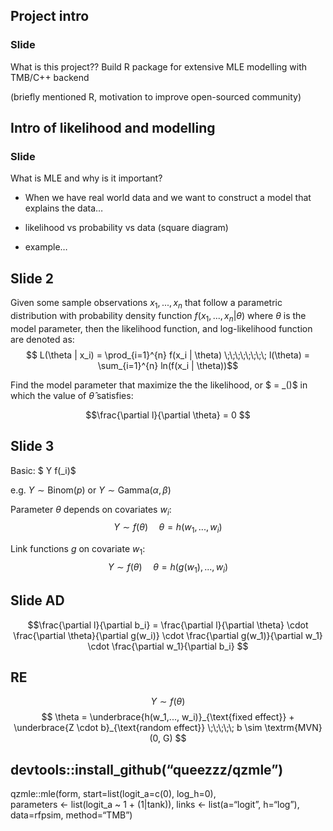 ## Project intro 

### Slide 
What is this project?? Build R package for extensive MLE modelling with TMB/C++ backend

(briefly mentioned R, motivation to improve open-sourced community)


## Intro of likelihood and modelling

### Slide

What is MLE and why is it important?

 * When we have real world data and we want to construct a model that explains the data...
 
 * likelihood vs probability vs data (square diagram)
 * example... 
 


## Slide 2

Given some sample observations $x_1, ..., x_n$ that follow a parametric distribution with probability density function $f(x_1,...,x_n | \theta)$ where $\theta$ is the model parameter, then the likelihood function, and log-likelihood function are denoted as:
$$ L(\theta | x_i) =  \prod_{i=1}^{n} f(x_i | \theta) \;\;\;\;\;\;\;\; l(\theta) = \sum_{i=1}^{n} ln(f(x_i | \theta))$$

Find the model parameter that maximize the the likelihood, or $ \hat \theta = \text{argmax}_\theta \textrm{L}(\theta)$ in which the value of $\hat \theta$ satisfies:

$$\frac{\partial l}{\partial \theta} = 0 $$  

## Slide 3

Basic: $ Y \sim f(\theta_i)$ 

e.g. $Y \sim \textrm{Binom}(p)$ or $Y \sim \textrm{Gamma}(\alpha, \beta)$

\bigskip
\bigskip

Parameter $\theta$ depends on covariates $w_i$: 
$$Y \sim f(\theta) \;\;\;\;\; \theta = h(w_1,...,w_i)$$ 

\centerline{e.g. Linear model, $Y \sim Norm(\mu, \sigma), \;\;\;\; \mu = b_0+b_1 \cdot x$}

\bigskip
\bigskip

Link functions $g$ on covariate $w_1$: 
$$Y \sim f(\theta) \;\;\;\;\; \theta = h(g(w_1),...,w_i)$$

\centerline{e.g. $g$ is logit function on $w_i$ where $0 < w_i < 1$ }


## Slide AD

$$\frac{\partial l}{\partial b_i} = \frac{\partial l}{\partial \theta} \cdot \frac{\partial \theta}{\partial g(w_i)} \cdot \frac{\partial g(w_1)}{\partial w_1} \cdot \frac{\partial w_1}{\partial b_i} $$ 

## RE

$$Y \sim f(\theta) $$
$$ \theta = \underbrace{h(w_1,..., w_i)}_{\text{fixed effect}} + \underbrace{Z \cdot b}_{\text{random effect}} \;\;\;\;\; b \sim \textrm{MVN}(0, G) $$


## devtools::install_github("queezzz/qzmle")


qzmle::mle(form, 
           start=list(logit_a=c(0), log_h=0),  
           parameters <- list(logit_a ~ 1 + (1|tank)),
           links <- list(a="logit", h="log"),
           data=rfpsim, method="TMB")
